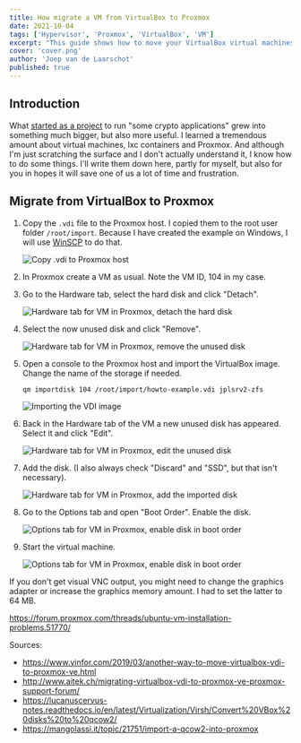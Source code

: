 ```yaml
---
title: How migrate a VM from VirtualBox to Proxmox
date: 2021-10-04
tags: ['Hypervisor', 'Proxmox', 'VirtualBox', 'VM']
excerpt: "This guide shows how to move your VirtualBox virtual machines to Proxmox."
cover: 'cover.png'
author: 'Joep van de Laarschot'
published: true
---
```


## Introduction

What [started as a project](https://blog.joeplaa.com/building-a-proxmox-cluster/) to run "some crypto applications" grew into something much bigger, but also more useful. I learned a tremendous amount about virtual machines, lxc containers and Proxmox. And although I'm just scratching the surface and I don't actually understand it, I know how to do some things. I'll write them down here, partly for myself, but also for you in hopes it will save one of us a lot of time and frustration.

## Migrate from VirtualBox to Proxmox

1. Copy the `.vdi` file to the Proxmox host. I copied them to the root user folder `/root/import`. Because I have created the example on Windows, I will use [WinSCP](https://winscp.net/eng/index.php) to do that.

    ![Copy .vdi to Proxmox host](copy-vdi-to-proxmox-host.png)

2. In Proxmox create a VM as usual. Note the VM ID, 104 in my case.

3. Go to the Hardware tab, select the hard disk and click "Detach".

    ![Hardware tab for VM in Proxmox, detach the hard disk](proxmox-vm-hardware-detach.png)

4. Select the now unused disk and click "Remove".

    ![Hardware tab for VM in Proxmox, remove the unused disk](proxmox-vm-hardware-remove.png)

5. Open a console to the Proxmox host and import the VirtualBox image. Change the name of the storage if needed.

    ```shell
    qm importdisk 104 /root/import/howto-example.vdi jplsrv2-zfs
    ```

    ![Importing the VDI image](proxmox-import-vdi-image.png)

6. Back in the Hardware tab of the VM a new unused disk has appeared. Select it and click "Edit".

    ![Hardware tab for VM in Proxmox, edit the unused disk](proxmox-vm-hardware-edit.png)

7. Add the disk. (I also always check "Discard" and "SSD", but that isn't necessary).

    ![Hardware tab for VM in Proxmox, add the imported disk](proxmox-vm-hardware-add.png)

8. Go to the Options tab and open "Boot Order". Enable the disk.

    ![Options tab for VM in Proxmox, enable disk in boot order](proxmox-enable-disk-boot-order.png)

9. Start the virtual machine.

    ![Options tab for VM in Proxmox, enable disk in boot order](proxmox-enable-disk-boot-order.png)

<Alert type='warning'>
If you don't get visual VNC output, you might need to change the graphics adapter or increase the graphics memory amount. I had to set the latter to 64 MB.

<https://forum.proxmox.com/threads/ubuntu-vm-installation-problems.51770/>

</Alert>

<Alert type='info'>
    Sources:

* <https://www.yinfor.com/2019/03/another-way-to-move-virtualbox-vdi-to-proxmox-ve.html>
* <http://www.aitek.ch/migrating-virtualbox-vdi-to-proxmox-ve-proxmox-support-forum/>
* <https://lucanuscervus-notes.readthedocs.io/en/latest/Virtualization/Virsh/Convert%20VBox%20disks%20to%20qcow2/>
* <https://mangolassi.it/topic/21751/import-a-qcow2-into-proxmox>

</Alert>